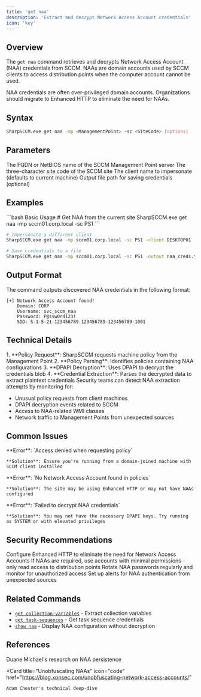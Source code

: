 ```yaml
---
title: 'get naa'
description: 'Extract and decrypt Network Access Account credentials'
icon: 'key'
---
```


## Overview

The `get naa` command retrieves and decrypts Network Access Account (NAA) credentials from SCCM. NAAs are domain accounts used by SCCM clients to access distribution points when the computer account cannot be used.

<Warning>
  NAA credentials are often over-privileged domain accounts. Organizations should migrate to Enhanced HTTP to eliminate the need for NAAs.
</Warning>

## Syntax

```bash
SharpSCCM.exe get naa -mp <ManagementPoint> -sc <SiteCode> [options]
```

## Parameters

<ParamField path="mp" type="string" required>
  The FQDN or NetBIOS name of the SCCM Management Point server
</ParamField>

<ParamField path="sc" type="string" required>
  The three-character site code of the SCCM site
</ParamField>

<ParamField path="client" type="string">
  The client name to impersonate (defaults to current machine)
</ParamField>

<ParamField path="output" type="string">
  Output file path for saving credentials (optional)
</ParamField>

## Examples

<CodeGroup>
```bash Basic Usage
# Get NAA from the current site
SharpSCCM.exe get naa -mp sccm01.corp.local -sc PS1
```

```bash With Client Impersonation
# Impersonate a different client
SharpSCCM.exe get naa -mp sccm01.corp.local -sc PS1 -client DESKTOP01
```

```bash Save to File
# Save credentials to a file
SharpSCCM.exe get naa -mp sccm01.corp.local -sc PS1 -output naa_creds.txt
```
</CodeGroup>

## Output Format

The command outputs discovered NAA credentials in the following format:

```text
[+] Network Access Account found!
    Domain: CORP
    Username: svc_sccm_naa
    Password: P@ssw0rd123!
    SID: S-1-5-21-123456789-123456789-123456789-1001
```

## Technical Details

<Accordion title="How NAA Extraction Works">
  1. **Policy Request**: SharpSCCM requests machine policy from the Management Point
  2. **Policy Parsing**: Identifies policies containing NAA configurations
  3. **DPAPI Decryption**: Uses DPAPI to decrypt the credentials blob
  4. **Credential Extraction**: Parses the decrypted data to extract plaintext credentials
</Accordion>

<Accordion title="Detection Opportunities">
  Security teams can detect NAA extraction attempts by monitoring for:
  
  - Unusual policy requests from client machines
  - DPAPI decryption events related to SCCM
  - Access to NAA-related WMI classes
  - Network traffic to Management Points from unexpected sources
</Accordion>

## Common Issues

<AccordionGroup>
  <Accordion title="Access Denied">
    **Error**: `Access denied when requesting policy`
    
    **Solution**: Ensure you're running from a domain-joined machine with SCCM client installed
  </Accordion>
  
  <Accordion title="No NAA Found">
    **Error**: `No Network Access Account found in policies`
    
    **Solution**: The site may be using Enhanced HTTP or may not have NAAs configured
  </Accordion>
  
  <Accordion title="Decryption Failed">
    **Error**: `Failed to decrypt NAA credentials`
    
    **Solution**: You may not have the necessary DPAPI keys. Try running as SYSTEM or with elevated privileges
  </Accordion>
</AccordionGroup>

## Security Recommendations

<Steps>
  <Step title="Enable Enhanced HTTP">
    Configure Enhanced HTTP to eliminate the need for Network Access Accounts
  </Step>
  
  <Step title="Use Least Privilege">
    If NAAs are required, use accounts with minimal permissions - only read access to distribution points
  </Step>
  
  <Step title="Regular Rotation">
    Rotate NAA passwords regularly and monitor for unauthorized access
  </Step>
  
  <Step title="Monitor Usage">
    Set up alerts for NAA authentication from unexpected sources
  </Step>
</Steps>

## Related Commands

- [`get collection-variables`](/commands/creds/get-collection-variables) - Extract collection variables
- [`get task-sequences`](/commands/creds/get-task-sequences) - Get task sequence credentials
- [`show naa`](/commands/discovery/show) - Display NAA configuration without decryption

## References

<CardGroup cols={2}>
  <Card
    title="The Phantom Credentials of SCCM"
    icon="book"
    href="https://posts.specterops.io/the-phantom-credentials-of-sccm-why-the-naa-wont-die-332ac7aa1ab9"
  >
    Duane Michael's research on NAA persistence
  </Card>
  
  <Card
    title="Unobfuscating NAAs"
    icon="code"
    href="https://blog.xpnsec.com/unobfuscating-network-access-accounts/"
  >
    Adam Chester's technical deep-dive
  </Card>
</CardGroup>

